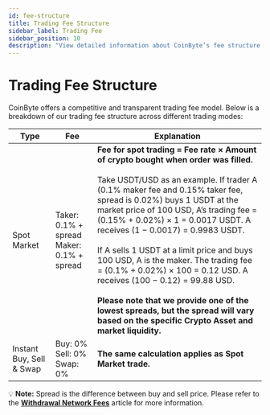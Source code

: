 ```yaml
---
id: fee-structure
title: Trading Fee Structure
sidebar_label: Trading Fee
sidebar_position: 10
description: "View detailed information about CoinByte’s fee structure for Spot Market, Instant Buy, Sell."
---
```



# **Trading Fee Structure**

CoinByte offers a competitive and transparent trading fee model. Below is a breakdown of our trading fee structure across different trading modes:

<div style={{ overflowX: 'auto', marginTop: '2rem', marginBottom: '2rem' }}>
  <table style={{ borderCollapse: 'collapse', width: '100%', fontSize: '0.95rem' }}>
    <thead>
      <tr style={{ backgroundColor: '#01c19a', color: '#fff', fontWeight: 'bold', textAlign: 'center' }}>
        <th style={{ padding: '12px 10px', whiteSpace: 'nowrap' }}>Type</th>
        <th style={{ padding: '12px 10px', whiteSpace: 'nowrap' }}>Fee</th>
        <th style={{ padding: '12px 10px', textAlign: 'left' }}>Explanation</th>
      </tr>
    </thead>
    <tbody>
      <tr style={{ backgroundColor: '#fff' }}>
        <td style={{ padding: '12px 10px', border: '1px solid #ddd', verticalAlign: 'medium', whiteSpace: 'nowrap' }}>
          Spot Market
        </td>
        <td style={{ padding: '12px 10px', border: '1px solid #ddd', verticalAlign: 'medium', whiteSpace: 'nowrap' }}>
          Taker: 0.1% + spread  
          <br/>
          Maker: 0.1% + spread
        </td>
        <td style={{ padding: '12px 10px', border: '1px solid #ddd', fontSize: '0.92rem' }}>
          <strong>Fee for spot trading = Fee rate × Amount of crypto bought when order was filled.</strong>
          <br/><br/>
          Take USDT/USD as an example. If trader A (0.1% maker fee and 0.15% taker fee, spread is 0.02%) buys 1 USDT at the market price of 100 USD, A’s trading fee = (0.15% + 0.02%) × 1 = 0.0017 USDT. A receives (1 − 0.0017) = 0.9983 USDT.
          <br/><br/>
          If A sells 1 USDT at a limit price and buys 100 USD, A is the maker. The trading fee = (0.1% + 0.02%) × 100 = 0.12 USD. A receives (100 − 0.12) = 99.88 USD.
          <br/><br/>
          <strong>Please note that we provide one of the lowest spreads, but the spread will vary based on the specific Crypto Asset and market liquidity.</strong>
        </td>
      </tr>
      <tr style={{ backgroundColor: '#f6fafa' }}>
        <td style={{ padding: '12px 10px', border: '1px solid #ddd', verticalAlign: 'medium', whiteSpace: 'nowrap' }}>
          Instant Buy, Sell & Swap
        </td>
        <td style={{ padding: '12px 10px', border: '1px solid #ddd', verticalAlign: 'medium', whiteSpace: 'nowrap' }}>
          Buy: 0%  
          <br/>
          Sell: 0%  
          <br/>
          Swap: 0%
        </td>
        <td style={{ padding: '12px 10px', border: '1px solid #ddd', fontSize: '0.95rem' }}>
          <strong>The same calculation applies as Spot Market trade.</strong>
        </td>
      </tr>
    </tbody>
  </table>
</div>

<InfoBox>
💡 <strong>Note:</strong> Spread is the difference between buy and sell price. Please refer to the <a href="/helpcenter/docs/trading/FAQ/spread"><strong>Withdrawal Network Fees</strong></a> article for more information.
</InfoBox>

<RelatedArticles category="user-guide" />

